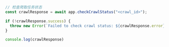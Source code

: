 ```js Node
// 检查爬取任务状态
const crawlResponse = await app.checkCrawlStatus("<crawl_id>");

if (!crawlResponse.success) {
  throw new Error(`Failed to check crawl status: ${crawlResponse.error}`)
}

console.log(crawlResponse)
```